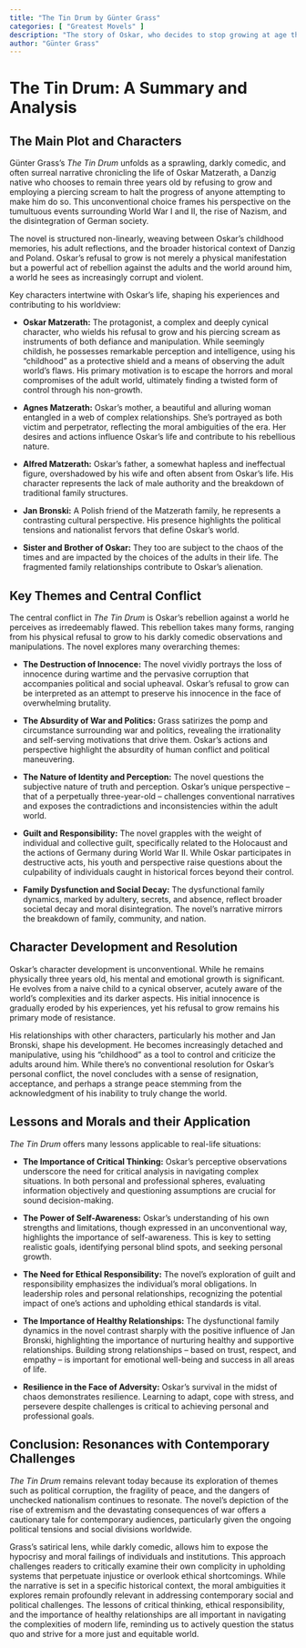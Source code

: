 ```yaml
---
title: "The Tin Drum by Günter Grass"
categories: [ "Greatest Movels" ]
description: "The story of Oskar, who decides to stop growing at age three, set against the rise of Nazism."
author: "Günter Grass"
---
```

# The Tin Drum: A Summary and Analysis

## The Main Plot and Characters

Günter Grass's *The Tin Drum* unfolds as a sprawling, darkly comedic, and often surreal narrative chronicling the life of Oskar Matzerath, a Danzig native who chooses to remain three years old by refusing to grow and employing a piercing scream to halt the progress of anyone attempting to make him do so. This unconventional choice frames his perspective on the tumultuous events surrounding World War I and II, the rise of Nazism, and the disintegration of German society.

The novel is structured non-linearly, weaving between Oskar's childhood memories, his adult reflections, and the broader historical context of Danzig and Poland.  Oskar's refusal to grow is not merely a physical manifestation but a powerful act of rebellion against the adults and the world around him, a world he sees as increasingly corrupt and violent. 

Key characters intertwine with Oskar's life, shaping his experiences and contributing to his worldview:

* **Oskar Matzerath:** The protagonist, a complex and deeply cynical character, who wields his refusal to grow and his piercing scream as instruments of both defiance and manipulation. While seemingly childish, he possesses remarkable perception and intelligence, using his "childhood" as a protective shield and a means of observing the adult world’s flaws. His primary motivation is to escape the horrors and moral compromises of the adult world, ultimately finding a twisted form of control through his non-growth.

* **Agnes Matzerath:** Oskar's mother, a beautiful and alluring woman entangled in a web of complex relationships. She’s portrayed as both victim and perpetrator, reflecting the moral ambiguities of the era. Her desires and actions influence Oskar's life and contribute to his rebellious nature.

* **Alfred Matzerath:** Oskar’s father, a somewhat hapless and ineffectual figure, overshadowed by his wife and often absent from Oskar’s life. His character represents the lack of male authority and the breakdown of traditional family structures.

* **Jan Bronski:** A Polish friend of the Matzerath family, he represents a contrasting cultural perspective. His presence highlights the political tensions and nationalist fervors that define Oskar's world.

* **Sister and Brother of Oskar:** They too are subject to the chaos of the times and are impacted by the choices of the adults in their life.  The fragmented family relationships contribute to Oskar's alienation.

## Key Themes and Central Conflict

The central conflict in *The Tin Drum* is Oskar's rebellion against a world he perceives as irredeemably flawed.  This rebellion takes many forms, ranging from his physical refusal to grow to his darkly comedic observations and manipulations.  The novel explores many overarching themes:

* **The Destruction of Innocence:** The novel vividly portrays the loss of innocence during wartime and the pervasive corruption that accompanies political and social upheaval. Oskar's refusal to grow can be interpreted as an attempt to preserve his innocence in the face of overwhelming brutality.

* **The Absurdity of War and Politics:** Grass satirizes the pomp and circumstance surrounding war and politics, revealing the irrationality and self-serving motivations that drive them. Oskar's actions and perspective highlight the absurdity of human conflict and political maneuvering.

* **The Nature of Identity and Perception:** The novel questions the subjective nature of truth and perception. Oskar’s unique perspective – that of a perpetually three-year-old – challenges conventional narratives and exposes the contradictions and inconsistencies within the adult world.

* **Guilt and Responsibility:** The novel grapples with the weight of individual and collective guilt, specifically related to the Holocaust and the actions of Germany during World War II.  While Oskar participates in destructive acts, his youth and perspective raise questions about the culpability of individuals caught in historical forces beyond their control.

* **Family Dysfunction and Social Decay:** The dysfunctional family dynamics, marked by adultery, secrets, and absence, reflect broader societal decay and moral disintegration. The novel's narrative mirrors the breakdown of family, community, and nation.


## Character Development and Resolution

Oskar's character development is unconventional. While he remains physically three years old, his mental and emotional growth is significant. He evolves from a naive child to a cynical observer, acutely aware of the world's complexities and its darker aspects. His initial innocence is gradually eroded by his experiences, yet his refusal to grow remains his primary mode of resistance.

His relationships with other characters, particularly his mother and Jan Bronski, shape his development.  He becomes increasingly detached and manipulative, using his "childhood" as a tool to control and criticize the adults around him.  While there’s no conventional resolution for Oskar's personal conflict, the novel concludes with a sense of resignation, acceptance, and perhaps a strange peace stemming from the acknowledgment of his inability to truly change the world.

## Lessons and Morals and their Application

*The Tin Drum* offers many lessons applicable to real-life situations:

* **The Importance of Critical Thinking:** Oskar's perceptive observations underscore the need for critical analysis in navigating complex situations. In both personal and professional spheres, evaluating information objectively and questioning assumptions are crucial for sound decision-making.

* **The Power of Self-Awareness:** Oskar's understanding of his own strengths and limitations, though expressed in an unconventional way, highlights the importance of self-awareness. This is key to setting realistic goals, identifying personal blind spots, and seeking personal growth.

* **The Need for Ethical Responsibility:**  The novel's exploration of guilt and responsibility emphasizes the individual's moral obligations.  In leadership roles and personal relationships, recognizing the potential impact of one's actions and upholding ethical standards is vital.

* **The Importance of Healthy Relationships:** The dysfunctional family dynamics in the novel contrast sharply with the positive influence of Jan Bronski, highlighting the importance of nurturing healthy and supportive relationships. Building strong relationships – based on trust, respect, and empathy – is important for emotional well-being and success in all areas of life.

* **Resilience in the Face of Adversity:** Oskar's survival in the midst of chaos demonstrates resilience.  Learning to adapt, cope with stress, and persevere despite challenges is critical to achieving personal and professional goals.


## Conclusion: Resonances with Contemporary Challenges

*The Tin Drum* remains relevant today because its exploration of themes such as political corruption, the fragility of peace, and the dangers of unchecked nationalism continues to resonate. The novel's depiction of the rise of extremism and the devastating consequences of war offers a cautionary tale for contemporary audiences, particularly given the ongoing political tensions and social divisions worldwide.

Grass's satirical lens, while darkly comedic, allows him to expose the hypocrisy and moral failings of individuals and institutions. This approach challenges readers to critically examine their own complicity in upholding systems that perpetuate injustice or overlook ethical shortcomings. While the narrative is set in a specific historical context, the moral ambiguities it explores remain profoundly relevant in addressing contemporary social and political challenges. The lessons of critical thinking, ethical responsibility, and the importance of healthy relationships are all important in navigating the complexities of modern life, reminding us to actively question the status quo and strive for a more just and equitable world.

